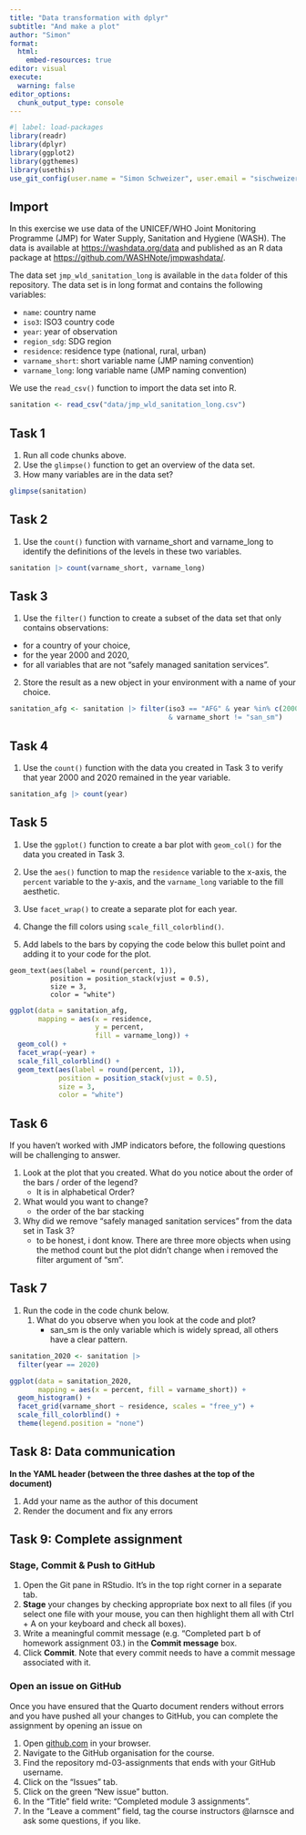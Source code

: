 ```yaml
---
title: "Data transformation with dplyr"
subtitle: "And make a plot"
author: "Simon"
format:
  html:
    embed-resources: true
editor: visual
execute:
  warning: false
editor_options: 
  chunk_output_type: console
---
```


```r
#| label: load-packages
library(readr)
library(dplyr)
library(ggplot2)
library(ggthemes)
library(usethis)
use_git_config(user.name = "Simon Schweizer", user.email = "sischweizer@student.ethz.ch")
```

## Import

In this exercise we use data of the UNICEF/WHO Joint Monitoring Programme (JMP) for Water Supply, Sanitation and Hygiene (WASH). The data is available at <https://washdata.org/data> and published as an R data package at <https://github.com/WASHNote/jmpwashdata/>.

The data set `jmp_wld_sanitation_long` is available in the `data` folder of this repository. The data set is in long format and contains the following variables:

-   `name`: country name
-   `iso3`: ISO3 country code
-   `year`: year of observation
-   `region_sdg`: SDG region
-   `residence`: residence type (national, rural, urban)
-   `varname_short`: short variable name (JMP naming convention)
-   `varname_long`: long variable name (JMP naming convention)

We use the `read_csv()` function to import the data set into R.

```r
sanitation <- read_csv("data/jmp_wld_sanitation_long.csv")
```

## Task 1

1.  Run all code chunks above.
2.  Use the `glimpse()` function to get an overview of the data set.
3.  How many variables are in the data set?

```r
glimpse(sanitation)
```

## Task 2

1.  Use the `count()` function with varname_short and varname_long to identify the definitions of the levels in these two variables.

```r
sanitation |> count(varname_short, varname_long)
```

## Task 3

1.  Use the `filter()` function to create a subset of the data set that only contains observations:

-   for a country of your choice,
-   for the year 2000 and 2020,
-   for all variables that are not "safely managed sanitation services".

2.  Store the result as a new object in your environment with a name of your choice.

```r
sanitation_afg <- sanitation |> filter(iso3 == "AFG" & year %in% c(2000, 2020) 
                                       & varname_short != "san_sm")
```

## Task 4

1.  Use the `count()` function with the data you created in Task 3 to verify that year 2000 and 2020 remained in the year variable.

```r
sanitation_afg |> count(year)
```

## Task 5

1.  Use the `ggplot()` function to create a bar plot with `geom_col()` for the data you created in Task 3.

2.  Use the `aes()` function to map the `residence` variable to the x-axis, the `percent` variable to the y-axis, and the `varname_long` variable to the fill aesthetic.

3.  Use `facet_wrap()` to create a separate plot for each year.

4.  Change the fill colors using `scale_fill_colorblind()`.

5.  Add labels to the bars by copying the code below this bullet point and adding it to your code for the plot.

```         
geom_text(aes(label = round(percent, 1)), 
          position = position_stack(vjust = 0.5),
          size = 3,
          color = "white") 
```

```r
ggplot(data = sanitation_afg,
       mapping = aes(x = residence, 
                     y = percent, 
                     fill = varname_long)) +
  geom_col() +
  facet_wrap(~year) +
  scale_fill_colorblind() +
  geom_text(aes(label = round(percent, 1)), 
            position = position_stack(vjust = 0.5),
            size = 3,
            color = "white") 
```

## Task 6

If you haven't worked with JMP indicators before, the following questions will be challenging to answer.

1.  Look at the plot that you created. What do you notice about the order of the bars / order of the legend?
    -   It is in alphabetical Order?
2.  What would you want to change?
    -   the order of the bar stacking
3.  Why did we remove "safely managed sanitation services" from the data set in Task 3?
    -   to be honest, i dont know. There are three more objects when using the method count but the plot didn't change when i removed the filter argument of "sm".

## Task 7

1.  Run the code in the code chunk below.
    1.  What do you observe when you look at the code and plot?
        -   san_sm is the only variable which is widely spread, all others have a clear pattern.

```r

sanitation_2020 <- sanitation |> 
  filter(year == 2020)

ggplot(data = sanitation_2020,
       mapping = aes(x = percent, fill = varname_short)) +
  geom_histogram() +
  facet_grid(varname_short ~ residence, scales = "free_y") +
  scale_fill_colorblind() +
  theme(legend.position = "none") 

```

## Task 8: Data communication

**In the YAML header (between the three dashes at the top of the document)**

1.  Add your name as the author of this document
2.  Render the document and fix any errors

## Task 9: Complete assignment

### Stage, Commit & Push to GitHub

1.  Open the Git pane in RStudio. It's in the top right corner in a separate tab.
2.  **Stage** your changes by checking appropriate box next to all files (if you select one file with your mouse, you can then highlight them all with Ctrl + A on your keyboard and check all boxes).
3.  Write a meaningful commit message (e.g. "Completed part b of homework assignment 03.) in the **Commit message** box.
4.  Click **Commit**. Note that every commit needs to have a commit message associated with it.

### Open an issue on GitHub

Once you have ensured that the Quarto document renders without errors and you have pushed all your changes to GitHub, you can complete the assignment by opening an issue on

1.  Open [github.com](https://github.com/) in your browser.
2.  Navigate to the GitHub organisation for the course.
3.  Find the repository md-03-assignments that ends with your GitHub username.
4.  Click on the "Issues" tab.
5.  Click on the green "New issue" button.
6.  In the "Title" field write: "Completed module 3 assignments".
7.  In the "Leave a comment" field, tag the course instructors @larnsce and ask some questions, if you like.
